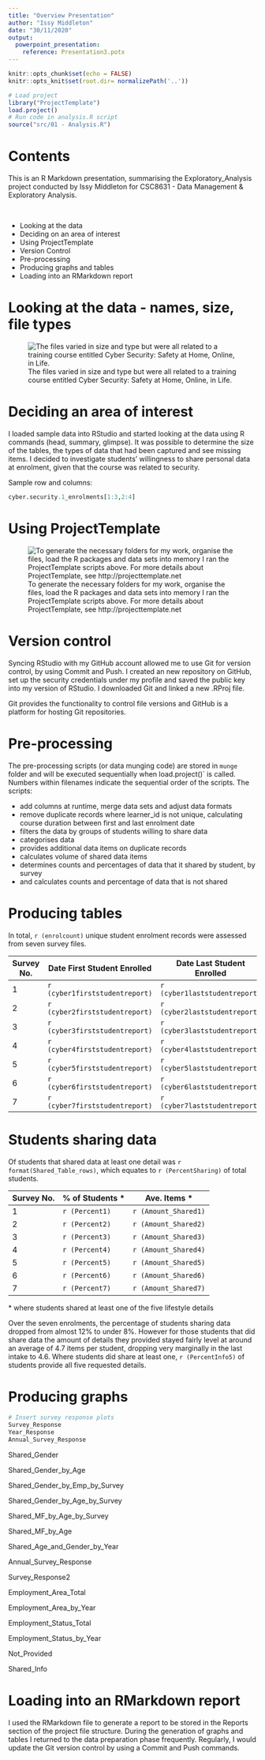 ```yaml
---
title: "Overview Presentation"
author: "Issy Middleton"
date: "30/11/2020"
output: 
  powerpoint_presentation:
    reference: Presentation3.potx
---
```


```r
knitr::opts_chunk$set(echo = FALSE)
knitr::opts_knit$set(root.dir= normalizePath('..'))
```

```r
# Load project
library("ProjectTemplate")
load.project()
# Run code in analysis.R script
source("src/01 - Analysis.R")
```

# Contents

This is an R Markdown presentation, summarising the Exploratory_Analysis project conducted by Issy Middleton for CSC8631 - Data Management & Exploratory Analysis.
<p>&nbsp;</p>
* Looking at the data 
* Deciding on an area of interest
* Using ProjectTemplate
* Version Control
* Pre-processing
* Producing graphs and tables
* Loading into an RMarkdown report

# Looking at the data - names, size, file types

![The files varied in size and type but were all related to a training course entitled Cyber Security: Safety at Home, Online, in Life.](Images/Files.jpg)

# Deciding an area of interest

I loaded sample data into RStudio and started looking at the data using R commands (head, summary, glimpse). It was possible to determine the size of the tables, the types of data that had been captured and see missing items. I decided to investigate students’ willingness to share personal data at enrolment, given that the course was related to security. 

Sample row and columns:

```r
cyber.security.1_enrolments[1:3,2:4]
```

# Using ProjectTemplate
![To generate the necessary folders for my work, organise the files, load the R packages and data sets into memory I ran the ProjectTemplate scripts above. For more details about ProjectTemplate, see http://projecttemplate.net](Images/ProjectTemplateScript.jpg)

# Version control 

Syncing RStudio with my GitHub account allowed me to use Git for version control, by using Commit and Push. I created an new repository on GitHub, set up the security credentials under my profile and saved the public key into my version of RStudio. I downloaded Git and linked a new .RProj file. 

Git provides the functionality to control file versions and GitHub is a platform for hosting Git repositories.

# Pre-processing

The pre-processing scripts (or data munging code) are stored in `munge` folder and will be executed sequentially when load.project()` is called. Numbers within filenames indicate the sequential order of the scripts. The scripts:

- add columns at runtime, merge data sets and adjust data formats
- remove duplicate records where learner_id is not unique, calculating course duration between first and last enrolment date
- filters the data by groups of students willing to share data
- categorises data
- provides additional data items on duplicate records
- calculates volume of shared data items 
- determines counts and percentages of data that it shared by student, by survey
- and calculates counts and percentage of data that is not shared 

# Producing tables

In total, `r (enrolcount)` unique student enrolment records were assessed from seven survey files. 

Survey No.|    Date First Student Enrolled   | Date Last Student Enrolled       |Duration (days) | No. of Students
--------|-----------------------------|------------------------------|--------------| ----------
1   |  `r (cyber1firststudentreport)` | `r (cyber1laststudentreport)`|`r format(cyber1durationdaysunique)` | `r (count1unique)`
2   |  `r (cyber2firststudentreport)` | `r (cyber2laststudentreport)`|`r format(cyber2durationdaysunique)` | `r (count2unique)`
3   |  `r (cyber3firststudentreport)` | `r (cyber3laststudentreport)`|`r format(cyber3durationdaysunique)` | `r (count3unique)`
4   |  `r (cyber4firststudentreport)` | `r (cyber4laststudentreport)`|`r format(cyber4durationdaysunique)` | `r (count4unique)`
5   |  `r (cyber5firststudentreport)` | `r (cyber5laststudentreport)`|`r format(cyber5durationdaysunique)` | `r (count5unique)`
6   |  `r (cyber6firststudentreport)` | `r (cyber6laststudentreport)`|`r format(cyber6durationdaysunique)` | `r (count6unique)`
7   |  `r (cyber7firststudentreport)` | `r (cyber7laststudentreport)`|`r format(cyber7durationdaysunique)` | `r (count7unique)`

# Students sharing data

Of students that shared data at least one detail was `r format(Shared_Table_rows)`, which equates to `r (PercentSharing)` of total students. 

Survey No. | % of Students \* | Ave. Items \*
-----------|------------------------| ------------------------
1   |   `r (Percent1)`    | `r (Amount_Shared1)`  
2   |   `r (Percent2)`    | `r (Amount_Shared2)`    
3   |   `r (Percent3)`    | `r (Amount_Shared3)`
4   |   `r (Percent4)`    | `r (Amount_Shared4)`
5   |   `r (Percent5)`    | `r (Amount_Shared5)`
6   |   `r (Percent6)`    | `r (Amount_Shared6)`
7   |   `r (Percent7)`    | `r (Amount_Shared7)`
\* where students shared at least one of the five lifestyle details

Over the seven enrolments, the percentage of students sharing data dropped from almost 12% to under 8%. However for those students that did share data the amount of details they provided stayed fairly level at around an average of 4.7 items per student, dropping very marginally in the last intake to 4.6. Where students did share at least one, `r (PercentInfo5)`  of students provide all five requested details.

# Producing graphs

```r
# Insert survey response plots
Survey_Response
Year_Response
Annual_Survey_Response

```


Shared_Gender

Shared_Gender_by_Age

Shared_Gender_by_Emp_by_Survey

Shared_Gender_by_Age_by_Survey
  
Shared_MF_by_Age_by_Survey
  
Shared_MF_by_Age

Shared_Age_and_Gender_by_Year

Annual_Survey_Response
  
Survey_Response2
  
Employment_Area_Total

Employment_Area_by_Year

Employment_Status_Total
                
Employment_Status_by_Year
       
Not_Provided

Shared_Info


# Loading into an RMarkdown report

I used the RMarkdown file to generate a report to be stored in the Reports section of the project file structure. During the generation of graphs and tables I returned to the data preparation phase frequently. Regularly, I would update the Git version control by using a Commit and Push commands. 